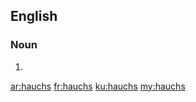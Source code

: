 ==English==

===Noun===
{{head|en|plural}}

# {{plural of|hauch|lang=en}}

[[ar:hauchs]]
[[fr:hauchs]]
[[ku:hauchs]]
[[my:hauchs]]